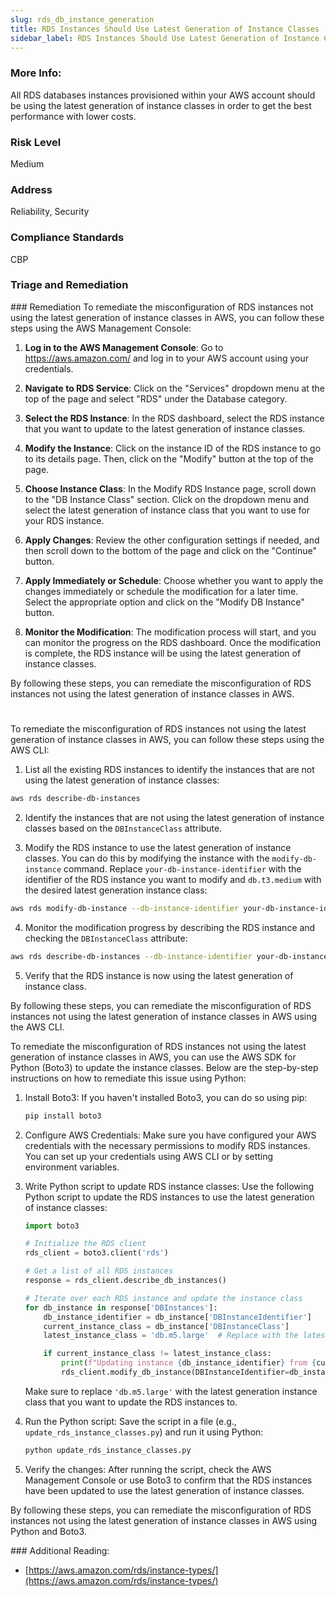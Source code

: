 ```yaml
---
slug: rds_db_instance_generation
title: RDS Instances Should Use Latest Generation of Instance Classes
sidebar_label: RDS Instances Should Use Latest Generation of Instance Classes
---
```


### More Info:

All RDS databases instances provisioned within your AWS account should be using the latest generation of instance classes in order to get the best performance with lower costs.

### Risk Level

Medium

### Address

Reliability, Security

### Compliance Standards

CBP


### Triage and Remediation
<Tabs>
<Tab title='Remediation'>
### Remediation

<AccordionGroup>
<Accordion title='Using Console' defaultOpen='true'>
To remediate the misconfiguration of RDS instances not using the latest generation of instance classes in AWS, you can follow these steps using the AWS Management Console:

1. **Log in to the AWS Management Console**: Go to https://aws.amazon.com/ and log in to your AWS account using your credentials.

2. **Navigate to RDS Service**: Click on the "Services" dropdown menu at the top of the page and select "RDS" under the Database category.

3. **Select the RDS Instance**: In the RDS dashboard, select the RDS instance that you want to update to the latest generation of instance classes.

4. **Modify the Instance**: Click on the instance ID of the RDS instance to go to its details page. Then, click on the "Modify" button at the top of the page.

5. **Choose Instance Class**: In the Modify RDS Instance page, scroll down to the "DB Instance Class" section. Click on the dropdown menu and select the latest generation of instance class that you want to use for your RDS instance.

6. **Apply Changes**: Review the other configuration settings if needed, and then scroll down to the bottom of the page and click on the "Continue" button.

7. **Apply Immediately or Schedule**: Choose whether you want to apply the changes immediately or schedule the modification for a later time. Select the appropriate option and click on the "Modify DB Instance" button.

8. **Monitor the Modification**: The modification process will start, and you can monitor the progress on the RDS dashboard. Once the modification is complete, the RDS instance will be using the latest generation of instance classes.

By following these steps, you can remediate the misconfiguration of RDS instances not using the latest generation of instance classes in AWS.

#
</Accordion>

<Accordion title='Using CLI'>
To remediate the misconfiguration of RDS instances not using the latest generation of instance classes in AWS, you can follow these steps using the AWS CLI:

1. List all the existing RDS instances to identify the instances that are not using the latest generation of instance classes:
```bash
aws rds describe-db-instances
```

2. Identify the instances that are not using the latest generation of instance classes based on the `DBInstanceClass` attribute.

3. Modify the RDS instance to use the latest generation of instance classes. You can do this by modifying the instance with the `modify-db-instance` command. Replace `your-db-instance-identifier` with the identifier of the RDS instance you want to modify and `db.t3.medium` with the desired latest generation instance class:
```bash
aws rds modify-db-instance --db-instance-identifier your-db-instance-identifier --db-instance-class db.t3.medium
```

4. Monitor the modification progress by describing the RDS instance and checking the `DBInstanceClass` attribute:
```bash
aws rds describe-db-instances --db-instance-identifier your-db-instance-identifier
```

5. Verify that the RDS instance is now using the latest generation of instance class.

By following these steps, you can remediate the misconfiguration of RDS instances not using the latest generation of instance classes in AWS using the AWS CLI.
</Accordion>

<Accordion title='Using Python'>
To remediate the misconfiguration of RDS instances not using the latest generation of instance classes in AWS, you can use the AWS SDK for Python (Boto3) to update the instance classes. Below are the step-by-step instructions on how to remediate this issue using Python:

1. Install Boto3:
   If you haven't installed Boto3, you can do so using pip:
   ```bash
   pip install boto3
   ```

2. Configure AWS Credentials:
   Make sure you have configured your AWS credentials with the necessary permissions to modify RDS instances. You can set up your credentials using AWS CLI or by setting environment variables.

3. Write Python script to update RDS instance classes:
   Use the following Python script to update the RDS instances to use the latest generation of instance classes:

   ```python
   import boto3

   # Initialize the RDS client
   rds_client = boto3.client('rds')

   # Get a list of all RDS instances
   response = rds_client.describe_db_instances()

   # Iterate over each RDS instance and update the instance class
   for db_instance in response['DBInstances']:
       db_instance_identifier = db_instance['DBInstanceIdentifier']
       current_instance_class = db_instance['DBInstanceClass']
       latest_instance_class = 'db.m5.large'  # Replace with the latest instance class

       if current_instance_class != latest_instance_class:
           print(f"Updating instance {db_instance_identifier} from {current_instance_class} to {latest_instance_class}")
           rds_client.modify_db_instance(DBInstanceIdentifier=db_instance_identifier, DBInstanceClass=latest_instance_class)
   ```

   Make sure to replace `'db.m5.large'` with the latest generation instance class that you want to update the RDS instances to.

4. Run the Python script:
   Save the script in a file (e.g., `update_rds_instance_classes.py`) and run it using Python:
   ```bash
   python update_rds_instance_classes.py
   ```

5. Verify the changes:
   After running the script, check the AWS Management Console or use Boto3 to confirm that the RDS instances have been updated to use the latest generation of instance classes.

By following these steps, you can remediate the misconfiguration of RDS instances not using the latest generation of instance classes in AWS using Python and Boto3.
</Accordion>

</AccordionGroup>
</Tab>
</Tabs>
### Additional Reading:

- [https://aws.amazon.com/rds/instance-types/](https://aws.amazon.com/rds/instance-types/) 

